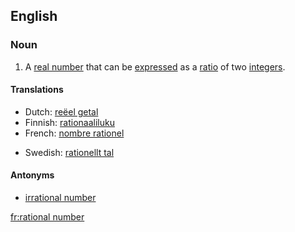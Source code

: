 ==English==

===Noun===
{{en-noun|sg=[[rational]] [[number]]}}

# {{mathematics}} A [[real number]] that can be [[express]]ed as a [[ratio]] of two [[integer]]s.

====Translations====
{{top}}
*Dutch: [[reëel getal]] {{n}}
*Finnish: [[rationaaliluku]]
*French: [[nombre rationel]] {{m}}
{{mid}}
*Swedish: [[rationellt tal]]
{{bottom}}

====Antonyms====
*[[irrational number]]

[[fr:rational number]]